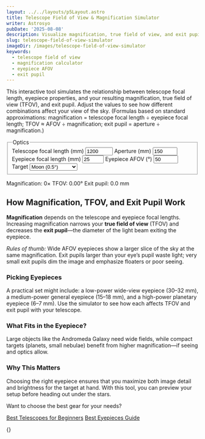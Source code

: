 ```yaml
---
layout: ../../layouts/p5Layout.astro
title: Telescope Field of View & Magnification Simulator
writer: Astrosyo
pubDate: '2025-08-08'
description: Visualize magnification, true field of view, and exit pupil for any telescope and eyepiece combo.
slug: telescope-field-of-view-simulator
imageDir: /images/telescope-field-of-view-simulator
keywords:
  - telescope field of view
  - magnification calculator
  - eyepiece AFOV
  - exit pupil
---
```


<div class="p5-container centered_flex">
  <p class="Tool-Explanation">This interactive tool simulates the relationship between telescope focal length, eyepiece properties, and your resulting magnification, true field of view (TFOV), and exit pupil. Adjust the values to see how different combinations affect your view of the sky. (Formulas based on standard approximations: magnification = telescope focal length ÷ eyepiece focal length; TFOV ≈ AFOV ÷ magnification; exit pupil = aperture ÷ magnification.)</p>

  <div class="upper-div">
    <form class="sim-controls" onsubmit="return false" aria-label="Simulation controls">
      <fieldset class="controls-group">
        <legend>Optics</legend>
        <label>
          Telescope focal length (mm)
          <input id="in-telF" type="number" min="200" max="3000" step="10" value="1200" />
        </label>
        <label>
          Aperture (mm)
          <input id="in-apMM" type="number" min="40" max="400" step="5" value="150" />
        </label>
        <label>
          Eyepiece focal length (mm)
          <input id="in-epF" type="number" min="3" max="60" step="1" value="25" />
        </label>
        <label>
          Eyepiece AFOV (°)
          <input id="in-afov" type="number" min="30" max="120" step="1" value="50" />
        </label>
        <label>
          Target
          <select id="in-target">
            <option>Moon (0.5°)</option>
            <option>Orion Nebula ~1°</option>
            <option>Pleiades ~2°</option>
            <option>Andromeda ~3°</option>
            <option>Jupiter ~0.008°</option>
          </select>
        </label>
      </fieldset>
    </form>
  </div>
  <div id="sketch-container" class="sim-canvas" aria-label="2D field-of-view canvas"></div>


  <figcaption class="sim-caption">
    <span>Magnification: <output id="out-mag">0</output>×</span>
    <span>TFOV: <output id="out-tfov">0.00°</output></span>
    <span>Exit pupil: <output id="out-exitpupil">0.0 mm</output></span>
  </figcaption>
</div>

<div class="p5-article">
  <h2>How Magnification, TFOV, and Exit Pupil Work</h2>
  <p>
    <strong>Magnification</strong> depends on the telescope and eyepiece focal lengths. Increasing magnification narrows your <strong>true field of view</strong> (TFOV) and decreases the <strong>exit pupil</strong>—the diameter of the light beam exiting the eyepiece.
  </p>
  <p>
    <em>Rules of thumb:</em> Wide AFOV eyepieces show a larger slice of the sky at the same magnification. Exit pupils larger than your eye’s pupil waste light; very small exit pupils dim the image and emphasize floaters or poor seeing.
  </p>

  <h3>Picking Eyepieces</h3>
  <p>
    A practical set might include: a low-power wide-view eyepiece (30–32 mm), a medium-power general eyepiece (15–18 mm), and a high-power planetary eyepiece (6–7 mm). Use the simulator to see how each affects TFOV and exit pupil with your telescope.
  </p>

  <h3>What Fits in the Eyepiece?</h3>
  <p>
    Large objects like the Andromeda Galaxy need wide fields, while compact targets (planets, small nebulae) benefit from higher magnification—if seeing and optics allow.
  </p>

  <h3>Why This Matters</h3>
  <p>
    Choosing the right eyepiece ensures that you maximize both image detail and brightness for the target at hand. With this tool, you can preview your setup before heading out under the stars.
  </p>

  <div class="cta">
    <p>Want to choose the best gear for your needs?</p>
    <a class="btn" href="/guides/best-telescopes-for-beginners">Best Telescopes for Beginners</a>
    <a class="btn secondary" href="/guides/best-eyepieces">Best Eyepieces Guide</a>
  </div>
</div>

{<style>{`
  .upper-div {
    display: flex;
    justify-content: center;
    margin: 1rem 0;
  }

  .sim-controls {
    background: #fff;
    padding: 1rem 1.5rem;
    border-radius: 14px;
    display: flex;
    flex-wrap: wrap;
    gap: 1.2rem;
    align-items: flex-end;
    box-shadow: 0 4px 14px rgba(0,0,0,0.08);
    border: 1px solid #e5e7eb;
    max-width: 900px;
  }

  .controls-group {
    display: flex;
    flex-direction: row;
    flex-wrap: wrap;
    gap: 1.2rem;
    border: none;
    padding: 0;
    margin: 0;
  }

  .controls-group legend {
    width: 100%;
    font-size: 1rem;
    font-weight: 600;
    color: #111;
    margin-bottom: 0.25rem;
    letter-spacing: 0.3px;
  }

  .controls-group label {
    display: flex;
    flex-direction: column;
    font-size: 0.85rem;
    font-weight: 500;
    gap: 0.35rem;
    color: #374151; /* Tailwind's gray-700 */
    min-width: 140px;
  }

  .controls-group input,
  .controls-group select {
    background: #f9fafb;
    border: 1px solid #d1d5db;
    border-radius: 8px;
    padding: 0.45rem 0.6rem;
    font-size: 0.85rem;
    color: #111;
    outline: none;
    transition: border-color 0.2s ease, box-shadow 0.2s ease, background 0.2s ease;
  }

  .controls-group input:focus,
  .controls-group select:focus {
    border-color: #3b82f6; /* blue-500 */
    box-shadow: 0 0 0 3px rgba(59,130,246,0.2);
    background: #fff;
  }

  .controls-group select {
    cursor: pointer;
  }

  .controls-group input:hover,
  .controls-group select:hover {
    border-color: #9ca3af; /* gray-400 */
  }
`}</style>}

<script is:inline src="/p5/p5.min.js"></script>
<script is:inline src="/p5/fov-sim.js"></script>
